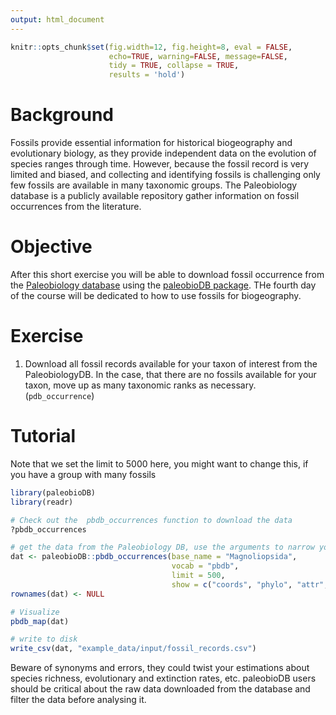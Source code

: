 ```yaml
---
output: html_document
---
```


```r
knitr::opts_chunk$set(fig.width=12, fig.height=8, eval = FALSE,
                      echo=TRUE, warning=FALSE, message=FALSE,
                      tidy = TRUE, collapse = TRUE,
                      results = 'hold')
```


# Background
Fossils provide essential information for historical biogeography and evolutionary biology, as they provide independent data on the evolution of species ranges through time. However, because the fossil record is very limited and biased, and collecting and identifying fossils is challenging only few fossils are available in many taxonomic groups. The Paleobiology database is a publicly available repository gather information on fossil occurrences from the literature.

# Objective
After this short exercise you will be able to download fossil occurrence from the [Paleobiology database](https://paleobiodb.org/#/) using the [paleobioDB package](https://github.com/ropensci/paleobioDB). THe fourth day of the course will be dedicated to how to use fossils for biogeography.

# Exercise
1. Download all fossil records available for your taxon of interest from the PaleobiologyDB. In the case, that there are no fossils available for your taxon, move up as many taxonomic ranks as necessary. (`pdb_occurrence`)

# Tutorial
Note that we set the limit to 5000 here, you might want to change this, if you have a group with many fossils

```r
library(paleobioDB)
library(readr)

# Check out the  pbdb_occurrences function to download the data
?pbdb_occurrences

# get the data from the Paleobiology DB, use the arguments to narrow your search
dat <- paleobioDB::pbdb_occurrences(base_name = "Magnoliopsida", 
                                    vocab = "pbdb", 
                                    limit = 500,
                                    show = c("coords", "phylo", "attr", "loc", "time", "rem"))
rownames(dat) <- NULL

# Visualize
pbdb_map(dat)

# write to disk
write_csv(dat, "example_data/input/fossil_records.csv")
```

Beware of synonyms and errors, they could twist your estimations about species richness, evolutionary and extinction rates, etc. paleobioDB users should be critical about the raw data downloaded from the database and filter the data before analysing it.
